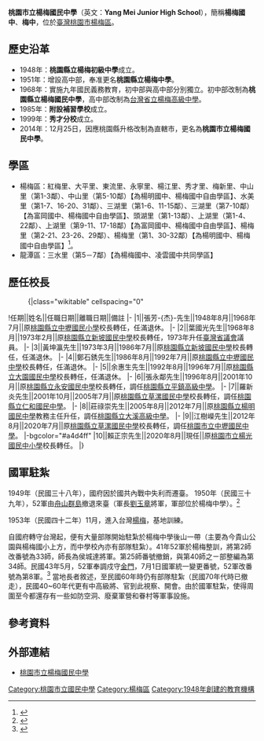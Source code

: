 {{Infobox_School
|name           =桃園市立楊梅國民中學
|other_name     =Yang Mei Junior High School
|image          =[[File:Yang_Mei_Junior_High_School_Logo.gif|File:Yang Mei Junior High School Logo.gif]]
|motto          =
|established    =1948年
|type           =市立[[國民中學|國民中學]]
|district       ={{flagicon|TWN}}[[桃園市|桃園市]][[楊梅區|楊梅區]]
|principal      =賴正宗
|grades         =三年制，共45班。<br>七年級14班 <br>八年級15班<br>九年級16班
|faculty        =150人
|staff          =13人
|students       =2,317（2016年）
|address        =32664[[桃園市|桃園市]][[楊梅區|楊梅區]]校前路149號
|tel            =886-3-478-2024
|website        =[http://www.ymjhs.tyc.edu.tw/ http://www.ymjhs.tyc.edu.tw/]
}}
'''桃園市立楊梅國民中學'''（英文：'''Yang Mei Junior High School'''），簡稱'''楊梅國中'''、'''梅中'''，位於[[臺灣|臺灣]][[桃園市|桃園市]][[楊梅區|楊梅區]]。

==歷史沿革==
*1948年：'''桃園縣立楊梅初級中學'''成立。
*1951年：增設高中部，奉准更名'''桃園縣立楊梅中學'''。
*1968年：實施九年國民義務教育，初中部與高中部分別獨立。初中部改制為'''桃園縣立楊梅國民中學'''，高中部改制為[[桃園市立楊梅高級中等學校|台灣省立楊梅高級中學]]。
*1985年：'''附設補習學校'''成立。
*1999年：'''秀才分校'''成立。
*2014年：12月25日，因應桃園縣升格改制為直轄市，更名為'''桃園市立楊梅國民中學'''。

==學區==
*楊梅區：紅梅里、大平里、東流里、永寧里、楊江里、秀才里、梅新里、中山里（第1-3鄰）、中山里（第5-10鄰）【為楊明國中、楊梅國中自由學區】、水美里（第1-7、16-20、31鄰）、三湖里（第1-6、11-15鄰）、三湖里（第7-10鄰）【為富岡國中、楊梅國中自由學區】、頭湖里（第1-13鄰）、上湖里（第1-4、22鄰）、上湖里（第9-11、17-18鄰）【為富岡國中、楊梅國中自由學區】、楊梅里（第2-21、23-26、29鄰）、楊梅里（第1、30-32鄰）【為楊明國中、楊梅國中自由學區】<ref>{{Cite web |url=http://www.tyc.edu.tw/home.jsp?id=42&parentpath=0,41 |title=桃園市政府教育局107學年度國民中學學區一覽表 |accessdate=2018-06-18 |archive-date=2018-06-16 |archive-url=https://web.archive.org/web/20180616054954/http://www.tyc.edu.tw/home.jsp?id=42&parentpath=0,41 |dead-url=no }}</ref>。
*龍潭區：三水里（第5－7鄰）【為楊梅國中、凌雲國中共同學區】

== 歷任校長 ==
:{|class="wikitable" cellspacing="0"
!任期||姓名||任職日期||離職日期||備註
|-
|1||張芳-{杰}-先生||1948年8月||1968年7月||原[[桃園市立中壢區中壢國民小學|桃園縣立中壢國民小學]]校長轉任，任滿退休。
|-
|2||葉國光先生||1968年8月||1973年2月||原[[桃園市立觀音高級中學|桃園縣立新坡國民中學]]校長轉任，1973年升任[[臺灣省議會|臺灣省議會]]議員。
|-
|3||黃坤瀛先生||1973年3月||1986年7月||原[[桃園市立觀音高級中學|桃園縣立新坡國民中學]]校長轉任，任滿退休。
|-
|4||鄭石銹先生||1986年8月||1992年7月||原[[桃園市立中壢國民中學|桃園縣立中壢國民中學]]校長轉任，任滿退休。
|-
|5||余惠生先生||1992年8月||1996年7月||原[[桃園市立大園國民中學|桃園縣立大園國民中學]]校長轉任，任滿退休。
|-
|6||張永鄰先生||1996年8月||2001年10月||原[[桃園市立永安國民中學|桃園縣立永安國民中學]]校長轉任，調任[[桃園市立平鎮高級中等學校|桃園縣立平鎮高級中學]]。
|-
|7||羅新炎先生||2001年10月||2005年7月||原[[桃園市立草漯國民中學|桃園縣立草漯國民中學]]校長轉任，調任[[桃園市立仁和國民中學|桃園縣立仁和國民中學]]。
|-
|8||莊祿崇先生||2005年8月||2012年7月||原[[桃園市立楊明國民中學|桃園縣立楊明國民中學]]教務主任升任，調任[[桃園市立大溪高級中等學校|桃園縣立大溪高級中學]]。
|-
|9||江樹嶸先生||2012年8月||2020年7月||原[[桃園市立草漯國民中學|桃園縣立草漯國民中學]]校長轉任，調任[[桃園市立中壢國民中學|桃園市立中壢國民中學]]。
|-bgcolor="#a4d4ff"
|10||賴正宗先生||2020年8月||現任||原[[桃園市立楊光國民中小學|桃園市立楊光國民中小學]]校長轉任。
|}

==國軍駐紮==
1949年（民國三十八年），國府因於國共內戰中失利而遷臺。
1950年（民國三十九年），52軍由[[舟山群島|舟山群島]]撤退來臺（軍長[[劉玉章|劉玉章]]將軍，軍部位於楊梅中學）。<ref>{{Cite web |url=http://blog.yam.com/jjc216/article/61992499 |title=楊梅埔心眷村的故事 |accessdate=2016-05-11 |archive-date=2016-08-05 |archive-url=https://web.archive.org/web/20160805151208/http://blog.yam.com/jjc216/article/61992499 |dead-url=no }}</ref>

1953年（民國四十二年）11月，進入台灣[[楊梅區|楊梅]]，基地訓練。

自國府轉守台灣起，便有大量部隊開始駐紮於楊梅中學後山一帶（主要為今貴山公園與楊梅國小上方，而中學校內亦有部隊駐紮）。41年52軍於楊梅整訓，將第2師改番號為33師，師長為侯城達將軍。第25師番號撤銷，與第40師之ㄧ部整編為第34師。民國43年5月，52軍奉調戍守[[金門|金門]]，7月1日國軍統一變更番號，52軍改番號為第8軍。<ref>{{Cite web |url=http://natac.pixnet.net/blog/post/99732063-1949%E5%B9%B4%E5%BE%8C%E4%B8%AD%E8%8F%AF%E6%B0%91%E5%9C%8B%E9%99%B8%E8%BB%8D%E7%AC%AC1%E4%B8%BB%E5%8A%9B%EF%BC%8D52%E8%BB%8D |title=1949年後中華民國陸軍第1主力－52軍 |accessdate=2016-05-15 |archive-date=2016-08-08 |archive-url=https://web.archive.org/web/20160808172437/http://natac.pixnet.net/blog/post/99732063-1949%e5%b9%b4%e5%be%8c%e4%b8%ad%e8%8f%af%e6%b0%91%e5%9c%8b%e9%99%b8%e8%bb%8d%e7%ac%ac1%e4%b8%bb%e5%8a%9b%ef%bc%8d52%e8%bb%8d |dead-url=no }}</ref>
當地長者敘述，至民國60年時仍有部隊駐紮（民國70年代時已撤走），民國40~60年代更有中高級將、官到此視察、開會。由於國軍駐紮，使得周圍至今都還存有一些如防空洞、廢棄軍營和眷村等軍事設施。

==參考資料==
{{reflist}}

== 外部連結 ==
*[http://www.ymjhs.tyc.edu.tw/ 桃園市立楊梅國民中學] {{Wayback|url=http://www.ymjhs.tyc.edu.tw/ |date=20110905074523 }}

{{桃園市國民中學}}

[[Category:桃園市立國民中學|Category:桃園市立國民中學]]
[[Category:楊梅區|Category:楊梅區]]
[[Category:1948年創建的教育機構|Category:1948年創建的教育機構]]